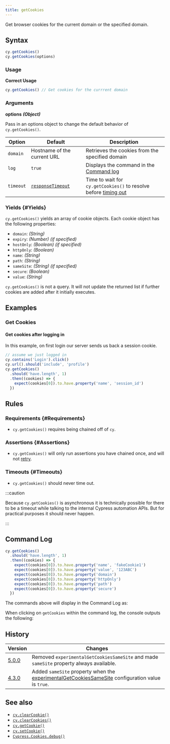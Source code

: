 ```yaml
---
title: getCookies
---
```


Get browser cookies for the current domain or the specified domain.

## Syntax

```javascript
cy.getCookies()
cy.getCookies(options)
```

### Usage

**<Icon name="check-circle" color="green" /> Correct Usage**

```javascript
cy.getCookies() // Get cookies for the currrent domain
```

### Arguments

**<Icon name="angle-right" /> options** **_(Object)_**

Pass in an options object to change the default behavior of `cy.getCookies()`.

| Option    | Default                                                        | Description                                                                              |
| --------- | -------------------------------------------------------------- | ---------------------------------------------------------------------------------------- |
| `domain`  | Hostname of the current URL                                    | Retrieves the cookies from the specified domain                                          |
| `log`     | `true`                                                         | Displays the command in the [Command log](/guides/core-concepts/cypress-app#Command-Log) |
| `timeout` | [`responseTimeout`](/guides/references/configuration#Timeouts) | Time to wait for `cy.getCookies()` to resolve before [timing out](#Timeouts)             |

### Yields [<Icon name="question-circle"/>](/guides/core-concepts/introduction-to-cypress#Subject-Management) {#Yields}

`cy.getCookies()` yields an array of cookie objects. Each cookie object has the
following properties:

- `domain`: _(String)_
- `expiry`: _(Number)_ _(if specified)_
- `hostOnly`: _(Boolean)_ _(if specified)_
- `httpOnly`: _(Boolean)_
- `name`: _(String)_
- `path`: _(String)_
- `sameSite`: _(String)_ _(if specified)_
- `secure`: _(Boolean)_
- `value`: _(String)_

`cy.getCookies()` is not a query. It will not update the returned list if
further cookies are added after it initially executes.

## Examples

### Get Cookies

#### Get cookies after logging in

In this example, on first login our server sends us back a session cookie.

```javascript
// assume we just logged in
cy.contains('Login').click()
cy.url().should('include', 'profile')
cy.getCookies()
  .should('have.length', 1)
  .then((cookies) => {
    expect(cookies[0]).to.have.property('name', 'session_id')
  })
```

## Rules

### Requirements [<Icon name="question-circle"/>](/guides/core-concepts/introduction-to-cypress#Chains-of-Commands) {#Requirements}

- `cy.getCookies()` requires being chained off of `cy`.

### Assertions [<Icon name="question-circle"/>](/guides/core-concepts/introduction-to-cypress#Assertions) {#Assertions}

- `cy.getCookies()` will only run assertions you have chained once, and will not
  [retry](/guides/core-concepts/retry-ability).

### Timeouts [<Icon name="question-circle"/>](/guides/core-concepts/introduction-to-cypress#Timeouts) {#Timeouts}

- `cy.getCookies()` should never time out.

:::caution

Because `cy.getCookies()` is asynchronous it is technically possible for there
to be a timeout while talking to the internal Cypress automation APIs. But for
practical purposes it should never happen.

:::

## Command Log

```javascript
cy.getCookies()
  .should('have.length', 1)
  .then((cookies) => {
    expect(cookies[0]).to.have.property('name', 'fakeCookie1')
    expect(cookies[0]).to.have.property('value', '123ABC')
    expect(cookies[0]).to.have.property('domain')
    expect(cookies[0]).to.have.property('httpOnly')
    expect(cookies[0]).to.have.property('path')
    expect(cookies[0]).to.have.property('secure')
  })
```

The commands above will display in the Command Log as:

<DocsImage
  src="/img/api/getcookies/get-browser-cookies-and-inspect-all-properties.png"
  alt="Command Log getcookies"
/>

When clicking on `getCookies` within the command log, the console outputs the
following:

<DocsImage
  src="/img/api/getcookies/test-application-cookies.png"
  alt="Console Log getcookies"
/>

## History

| Version                                     | Changes                                                                                                                                          |
| ------------------------------------------- | ------------------------------------------------------------------------------------------------------------------------------------------------ |
| [5.0.0](/guides/references/changelog#5-0-0) | Removed `experimentalGetCookiesSameSite` and made `sameSite` property always available.                                                          |
| [4.3.0](/guides/references/changelog#4-3-0) | Added `sameSite` property when the [experimentalGetCookiesSameSite](/guides/references/configuration#Experiments) configuration value is `true`. |

## See also

- [`cy.clearCookie()`](/api/commands/clearcookie)
- [`cy.clearCookies()`](/api/commands/clearcookies)
- [`cy.getCookie()`](/api/commands/getcookie)
- [`cy.setCookie()`](/api/commands/setcookie)
- [`Cypress.Cookies.debug()`](/api/cypress-api/cookies)
